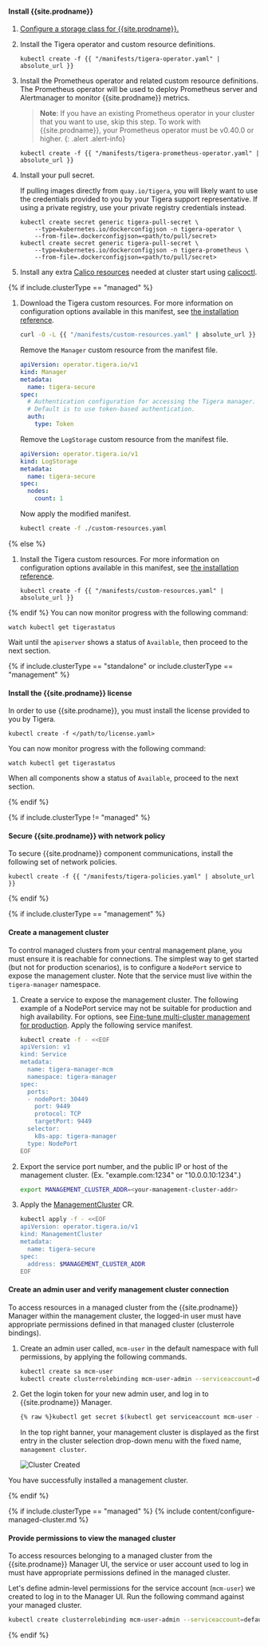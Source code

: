 #### Install {{site.prodname}}

1. [Configure a storage class for {{site.prodname}}.]({{site.baseurl}}/getting-started/create-storage)

1. Install the Tigera operator and custom resource definitions.

   ```
   kubectl create -f {{ "/manifests/tigera-operator.yaml" | absolute_url }}
   ```

1. Install the Prometheus operator and related custom resource definitions. The Prometheus operator will be used to deploy Prometheus server and Alertmanager to monitor {{site.prodname}} metrics.

   > **Note**: If you have an existing Prometheus operator in your cluster that you want to use, skip this step. To work with {{site.prodname}}, your Prometheus operator must be v0.40.0 or higher.
   {: .alert .alert-info}

   ```
   kubectl create -f {{ "/manifests/tigera-prometheus-operator.yaml" | absolute_url }}
   ```

1. Install your pull secret.

   If pulling images directly from `quay.io/tigera`, you will likely want to use the credentials provided to you by your Tigera support representative. If using a private registry, use your private registry credentials instead.

   ```
   kubectl create secret generic tigera-pull-secret \
       --type=kubernetes.io/dockerconfigjson -n tigera-operator \
       --from-file=.dockerconfigjson=<path/to/pull/secret>
   kubectl create secret generic tigera-pull-secret \
       --type=kubernetes.io/dockerconfigjson -n tigera-prometheus \
       --from-file=.dockerconfigjson=<path/to/pull/secret>
   ```

1. Install any extra [Calico resources]({{site.baseurl}}/reference/resources) needed at cluster start using [calicoctl]({{site.baseurl}}/reference/calicoctl/overview).

{% if include.clusterType == "managed" %}
1. Download the Tigera custom resources. For more information on configuration options available in this manifest, see [the installation reference]({{site.baseurl}}/reference/installation/api).

   ```bash
   curl -O -L {{ "/manifests/custom-resources.yaml" | absolute_url }}
   ```

   Remove the `Manager` custom resource from the manifest file.

   ```yaml
   apiVersion: operator.tigera.io/v1
   kind: Manager
   metadata:
     name: tigera-secure
   spec:
     # Authentication configuration for accessing the Tigera manager.
     # Default is to use token-based authentication.
     auth:
       type: Token
   ```

   Remove the `LogStorage` custom resource from the manifest file.

   ```yaml
   apiVersion: operator.tigera.io/v1
   kind: LogStorage
   metadata:
     name: tigera-secure
   spec:
     nodes:
       count: 1
   ```
   Now apply the modified manifest.

   ```bash
   kubectl create -f ./custom-resources.yaml
   ```
{% else %}
1. Install the Tigera custom resources. For more information on configuration options available in this manifest, see [the installation reference]({{site.baseurl}}/reference/installation/api).

   ```
   kubectl create -f {{ "/manifests/custom-resources.yaml" | absolute_url }}
   ```
{% endif %}
   You can now monitor progress with the following command:

   ```
   watch kubectl get tigerastatus
   ```
   Wait until the `apiserver` shows a status of `Available`, then proceed to the next section.

{% if include.clusterType == "standalone" or include.clusterType == "management" %}

#### Install the {{site.prodname}} license

In order to use {{site.prodname}}, you must install the license provided to you by Tigera.

```
kubectl create -f </path/to/license.yaml>
```

You can now monitor progress with the following command:

```
watch kubectl get tigerastatus
```

When all components show a status of `Available`, proceed to the next section.

{% endif %}


{% if include.clusterType != "managed" %}
#### Secure {{site.prodname}} with network policy

To secure {{site.prodname}} component communications, install the following set of network policies.

```
kubectl create -f {{ "/manifests/tigera-policies.yaml" | absolute_url }}
```
{% endif %}

{% if include.clusterType == "management" %}
#### Create a management cluster
To control managed clusters from your central management plane, you must ensure it is reachable for connections. The simplest way to get started (but not for production scenarios), is to configure a `NodePort` service to expose the management cluster. Note that the service must live within the `tigera-manager` namespace.

1.  Create a service to expose the management cluster.
    The following example of a NodePort service may not be suitable for production and high availability. For options, see [Fine-tune multi-cluster management for production]({{site.baseurl}}/multicluster/mcm/fine-tune-deployment).
    Apply the following service manifest.

    ```bash
    kubectl create -f - <<EOF
    apiVersion: v1
    kind: Service
    metadata:
      name: tigera-manager-mcm
      namespace: tigera-manager
    spec:
      ports:
      - nodePort: 30449
        port: 9449
        protocol: TCP
        targetPort: 9449
      selector:
        k8s-app: tigera-manager
      type: NodePort
    EOF
    ```

1. Export the service port number, and the public IP or host of the management cluster. (Ex. "example.com:1234" or "10.0.0.10:1234".)
   ```bash
   export MANAGEMENT_CLUSTER_ADDR=<your-management-cluster-addr>
   ```
1. Apply the [ManagementCluster]({{site.baseurl}}/reference/installation/api#operator.tigera.io/v1.ManagementCluster) CR.

   ```bash
   kubectl apply -f - <<EOF
   apiVersion: operator.tigera.io/v1
   kind: ManagementCluster
   metadata:
     name: tigera-secure
   spec:
     address: $MANAGEMENT_CLUSTER_ADDR
   EOF
   ```

#### Create an admin user and verify management cluster connection

To access resources in a managed cluster from the {{site.prodname}} Manager within the management cluster, the logged-in user must have appropriate permissions defined in that managed cluster (clusterrole bindings).

1. Create an admin user called, `mcm-user` in the default namespace with full permissions, by applying the following commands.

   ```bash
   kubectl create sa mcm-user
   kubectl create clusterrolebinding mcm-user-admin --serviceaccount=default:mcm-user --clusterrole=tigera-network-admin
   ```
1. Get the login token for your new admin user, and log in to {{site.prodname}} Manager.

   ```bash
   {% raw %}kubectl get secret $(kubectl get serviceaccount mcm-user -o jsonpath='{range .secrets[*]}{.name}{"\n"}{end}' | grep token) -o go-template='{{.data.token | base64decode}}' && echo{% endraw %}
   ```
   In the top right banner, your management cluster is displayed as the first entry in the cluster selection drop-down menu with the fixed name, `management cluster`.

   ![Cluster Created]({{site.baseurl}}/images/mcm/mcm-management-cluster.png)

You have successfully installed a management cluster.

{% endif %}

{% if include.clusterType == "managed" %}
{% include content/configure-managed-cluster.md %}

#### Provide permissions to view the managed cluster

To access resources belonging to a managed cluster from the {{site.prodname}} Manager UI, the service or user account used to log in must have appropriate permissions defined in the managed cluster.

Let's define admin-level permissions for the service account (`mcm-user`) we created to log in to the Manager UI. Run the following command against your managed cluster.

```bash
kubectl create clusterrolebinding mcm-user-admin --serviceaccount=default:mcm-user --clusterrole=tigera-network-admin
```

{% endif %}

